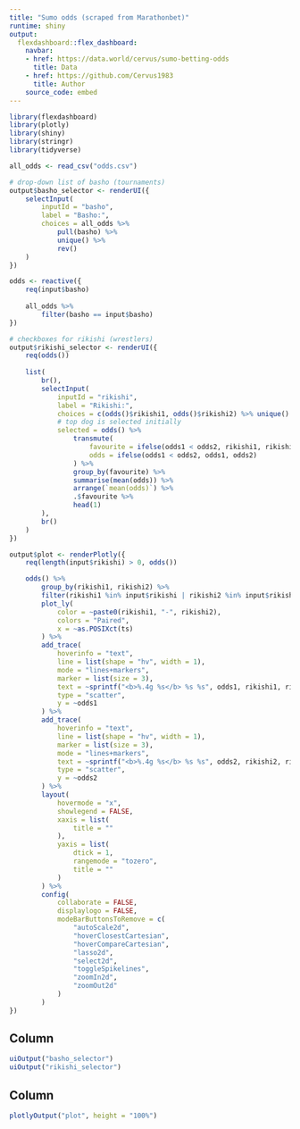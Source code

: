 ```yaml
---
title: "Sumo odds (scraped from Marathonbet)"
runtime: shiny
output:
  flexdashboard::flex_dashboard:
    navbar:
    - href: https://data.world/cervus/sumo-betting-odds
      title: Data
    - href: https://github.com/Cervus1983
      title: Author
    source_code: embed
---
```



```r
library(flexdashboard)
library(plotly)
library(shiny)
library(stringr)
library(tidyverse)
```


```r
all_odds <- read_csv("odds.csv")
```


```r
# drop-down list of basho (tournaments)
output$basho_selector <- renderUI({
	selectInput(
		inputId = "basho",
		label = "Basho:",
		choices = all_odds %>% 
			pull(basho) %>% 
			unique() %>% 
			rev()
	)
})
```


```r
odds <- reactive({
	req(input$basho)
	
	all_odds %>% 
		filter(basho == input$basho)
})
```


```r
# checkboxes for rikishi (wrestlers)
output$rikishi_selector <- renderUI({
	req(odds())
	
	list(
		br(),
		selectInput(
			inputId = "rikishi",
			label = "Rikishi:",
			choices = c(odds()$rikishi1, odds()$rikishi2) %>% unique() %>% sort(),
			# top dog is selected initially
			selected = odds() %>% 
				transmute(
					favourite = ifelse(odds1 < odds2, rikishi1, rikishi2),
					odds = ifelse(odds1 < odds2, odds1, odds2)
				) %>% 
				group_by(favourite) %>% 
				summarise(mean(odds)) %>% 
				arrange(`mean(odds)`) %>% 
				.$favourite %>% 
				head(1)
		),
		br()
	)
})
```


```r
output$plot <- renderPlotly({
	req(length(input$rikishi) > 0, odds())

	odds() %>% 
		group_by(rikishi1, rikishi2) %>% 
		filter(rikishi1 %in% input$rikishi | rikishi2 %in% input$rikishi) %>% 
		plot_ly(
			color = ~paste0(rikishi1, "-", rikishi2),
			colors = "Paired",
			x = ~as.POSIXct(ts)
		) %>% 
		add_trace(
			hoverinfo = "text",
			line = list(shape = "hv", width = 1),
			mode = "lines+markers",
			marker = list(size = 3),
			text = ~sprintf("<b>%.4g %s</b> %s %s", odds1, rikishi1, rikishi2, format(ts, "%Y-%m-%d %H:%M")),
			type = "scatter",
			y = ~odds1
		) %>% 
		add_trace(
			hoverinfo = "text",
			line = list(shape = "hv", width = 1),
			marker = list(size = 3),
			mode = "lines+markers",
			text = ~sprintf("<b>%.4g %s</b> %s %s", odds2, rikishi2, rikishi1, format(ts, "%Y-%m-%d %H:%M")),
			type = "scatter",
			y = ~odds2
		) %>% 
		layout(
			hovermode = "x",
			showlegend = FALSE,
			xaxis = list(
				title = ""
			),
			yaxis = list(
				dtick = 1,
				rangemode = "tozero",
				title = ""
			)
		) %>% 
		config(
			collaborate = FALSE,
			displaylogo = FALSE,
			modeBarButtonsToRemove = c(
				"autoScale2d",
				"hoverClosestCartesian",
				"hoverCompareCartesian",
				"lasso2d",
				"select2d",
				"toggleSpikelines",
				"zoomIn2d",
				"zoomOut2d"
			)
		)
})
```


Column {.sidebar}
-----------------------------------------------------------------------

```r
uiOutput("basho_selector")
uiOutput("rikishi_selector")
```


Column
-----------------------------------------------------------------------

```r
plotlyOutput("plot", height = "100%")
```
